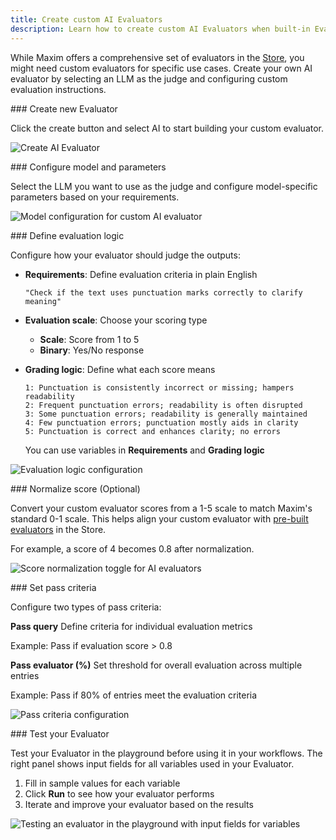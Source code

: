 ```yaml
---
title: Create custom AI Evaluators
description: Learn how to create custom AI Evaluators when built-in Evaluators don't meet your specific evaluation needs.
---
```



While Maxim offers a comprehensive set of evaluators in the [Store](/docs/library/how-to/evaluators/use-pre-built-evaluators), you might need custom evaluators for specific use cases. Create your own AI evaluator by selecting an LLM as the judge and configuring custom evaluation instructions.

<Steps>
<Step>
### Create new Evaluator

Click the create button and select AI to start building your custom evaluator.

![Create AI Evaluator](/images/docs/library/how-to/evaluators/common/create-evaluator.png)

</Step>

<Step>
### Configure model and parameters

Select the LLM you want to use as the judge and configure model-specific parameters based on your requirements.

![Model configuration for custom AI evaluator](/images/docs/library/how-to/evaluators/custom-ai-evaluators/model-config-for-ai-evaluator.png)

</Step>

<Step>
### Define evaluation logic

Configure how your evaluator should judge the outputs:

- **Requirements**: Define evaluation criteria in plain English

  ```plaintext
  "Check if the text uses punctuation marks correctly to clarify meaning"
  ```

- **Evaluation scale**: Choose your scoring type

  - **Scale**: Score from 1 to 5
  - **Binary**: Yes/No response

- **Grading logic**: Define what each score means

  ```plaintext
  1: Punctuation is consistently incorrect or missing; hampers readability
  2: Frequent punctuation errors; readability is often disrupted
  3: Some punctuation errors; readability is generally maintained
  4: Few punctuation errors; punctuation mostly aids in clarity
  5: Punctuation is correct and enhances clarity; no errors
  ```

  <Callout type="info">You can use variables in **Requirements** and **Grading logic**</Callout>

![Evaluation logic configuration](/images/docs/library/how-to/evaluators/custom-ai-evaluators/ai-evaluator-model-instruction.png)

</Step>

<Step>
### Normalize score (Optional)

Convert your custom evaluator scores from a 1-5 scale to match Maxim's standard 0-1 scale. This helps align your custom evaluator with [pre-built evaluators](/docs/library/how-to/evaluators/use-pre-built-evaluators) in the Store.

For example, a score of 4 becomes 0.8 after normalization.

![Score normalization toggle for AI evaluators](/images/docs/library/how-to/evaluators/custom-ai-evaluators/ai-evaluator-score-normalization.png)

</Step>

<Step>
### Set pass criteria

Configure two types of pass criteria:

**Pass query**
Define criteria for individual evaluation metrics

Example: Pass if evaluation score > 0.8

**Pass evaluator (%)**
Set threshold for overall evaluation across multiple entries

Example: Pass if 80% of entries meet the evaluation criteria

![Pass criteria configuration](/images/docs/library/how-to/evaluators/common/pass-criteria.png)

</Step>

<Step>
### Test your Evaluator

Test your Evaluator in the playground before using it in your workflows. The right panel shows input fields for all variables used in your Evaluator.

1. Fill in sample values for each variable
2. Click **Run** to see how your evaluator performs
3. Iterate and improve your evaluator based on the results

![Testing an evaluator in the playground with input fields for variables](/images/docs/library/how-to/evaluators/common/evaluator-playground.png)

</Step>

</Steps>
